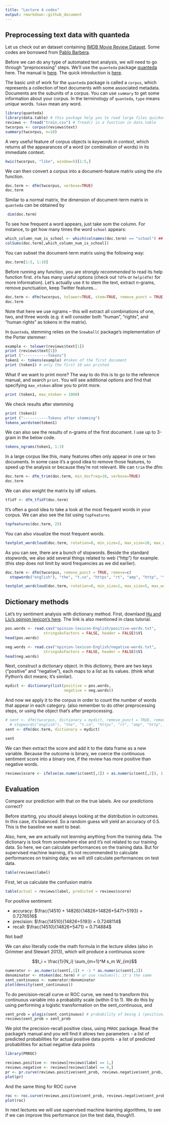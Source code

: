 ```yaml
---
title: "Lecture 4 codes"
output: rmarkdown::github_document
---
```


## Preprocessing text data with quanteda


Let us check out an dataset containing [IMDB Movie Review Dataset](https://www.kaggle.com/columbine/imdb-dataset-sentiment-analysis-in-csv-format).
Some codes are borrowed from [Pablo Barbera](http://pablobarbera.com/text-analysis-vienna/code.html).


Before we can do any type of automated text analysis,  we will need to go through "preprocessing" steps. We'll use the `quanteda` package  [quanteda](https://github.com/kbenoit/quanteda) here.
The manual is [here](https://cran.r-project.org/web/packages/quanteda/quanteda.pdf).
The quick introduction is [here](https://quanteda.io/).


The basic unit of work for the `quanteda` package is called a `corpus`, which represents a collection of text documents with some associated metadata. Documents are the subunits of a corpus. You can use `summary` to get some information about your corpus.
In the terminology of `quanteda`, `type` means *unique* words. `Token` mean any word.

```r
library(quanteda)
library(data.table) # this package help you to read large files quicker
reviews <- fread("train.csv") # fread() is a function in data.table
twcorpus <- corpus(reviews$text)
summary(twcorpus, n=10)
```

A very useful feature of corpus objects is _keywords in context_, which returns all the appearances of a word (or combination of words) in its immediate context.

```r
kwic(twcorpus, "like", window=5)[1:5,]
```


We can then convert a corpus into a document-feature matrix using the `dfm` function.
 
```r
doc.term <- dfm(twcorpus, verbose=TRUE)
doc.term
```

Similar to a normal matrix, the dimension of  document-term matrix in `quanteda` can be obtained by

```r
 dim(doc.term)
```

To see how frequent a word appears, just take som the column. For instance, to get how many times the word `school` appears:

```r
which_column_num_is_school <- which(colnames(doc.term) == "school") ## it's the 8-th column
colSums(doc.term[,which_column_num_is_school])
```

You can subset the document-term matrix using the following way:

```r
doc.term[1:5, 1:10]
```

Before running any function, you are *strongly recommended* to read its help function first. 
`dfm` has many useful options (check out `?dfm` or `help(dfm)` for more information). Let's actually use it to stem the text, extract n-grams, remove punctuation, keep Twitter features...

```r
doc.term <- dfm(twcorpus, tolower=TRUE, stem=TRUE, remove_punct = TRUE, remove_url=TRUE, ngrams=1:3, verbose=TRUE)
doc.term
```

Note that here we use ngrams -- this will extract all combinations of one, two, and three words (e.g. it will consider both "human", "rights", and "human rights" as tokens in the matrix).

In `Quanteda`, stemming relies on the `SnowballC` package's implementation of the Porter stemmer:

```r

example <- tolower(reviews$text[1]) 
print (reviews$text[1])
print ("-----------Tokens")
token1 <- tokens(example) #token of the first document
print (token1) # only the first 10 was printed
```

What if we want to print more? The way to do this is to go to the reference manual, and search `print`. You will see additional options and find that specifying `max_ntoken` allow you to print more.
```r
print (token1, max_ntoken = 1000)

```

We check results after stemming
```r
print (token1)
print ("-----------Tokens after stemming")
tokens_wordstem(token1)
```


We can also see the results of n-grams of the first document. I use up to 3-gram in the below code.

```r
tokens_ngrams(token1, 1:3)
```

In a large corpus like this, many features often only appear in one or two documents. In some case it's a good idea to remove those features, to speed up the analysis or because they're not relevant. We can `trim` the dfm:

```r
doc.term <- dfm_trim(doc.term, min_docfreq=10, verbose=TRUE)
doc.term
```

We can also weight the matrix by idf values.
```r
tfidf <- dfm_tfidf(doc.term)
```


It's often a good idea to take a look at the most frequent words in your corpus.
We can also see the list using `topFeatures`

```r
topfeatures(doc.term, 25)
```


You can also visualize the most frequent words.

```r
textplot_wordcloud(doc.term, rotation=0, min_size=2, max_size=10, max_words=100)
```

As you can see, there are a bunch of stopwords.
Beside the standard stopwords, we also add several things related to web ("http") for example.
(this step does not limit by word frequencies as we did earlier).

```r

doc.term <- dfm(twcorpus, remove_punct = TRUE, remove=c(
  stopwords("english"), "the", "t.co", "https", "rt", "amp", "http", "t.c", "can", "u", "<", ">", "br"), remove_url=TRUE, verbose=TRUE)

```

```r
textplot_wordcloud(doc.term, rotation=0, min_size=1, max_size=5, max_words=100)
```

## Dictionary methods



Let's try sentiment analysis with dictionary method. First, downlaod [Hu and Liu's opinion lexicon's here](http://www.cs.uic.edu/~liub/FBS/opinion-lexicon-English.rar). The link is also mentioned in class tutorial.



```r
pos.words <- read.csv("opinion-lexicon-English/positive-words.txt",
                 stringsAsFactors = FALSE, header = FALSE)$V1
head(pos.words)

```


```r

neg.words <- read.csv("opinion-lexicon-English/negative-words.txt",
                 stringsAsFactors = FALSE, header = FALSE)$V1
head(neg.words)
```


Next, construct a dictionary object.
In this dictionry, there are two keys ("positive" and "negative"), each maps to a list as its values.
(think what Python's dict means; it's similar).

```r
mydict <- dictionary(list(positive = pos.words,
                          negative = neg.words))
```

And now we apply it to the corpus in order to count the number of words that appear in each category.
(also remember to do other preprocessing steps, or using the object that's after preprocessing.

```r
# sent <- dfm(twcorpus, dictionary = mydict, remove_punct = TRUE, remove=c(
  # stopwords("english"), "the", "t.co", "https", "rt", "amp", "http", "t.c", "can", "u", "<", ">", "br"),remove_url=TRUE, verbose=TRUE)
sent <- dfm(doc.term, dictionary = mydict)

sent
```





We can then extract the score and add it to the data frame as a new variable.
Because the outcome is binary, we coerce the continuous sentiment score into a binary one, if the review has more positive than negative words.


```r
reviews$score <- ifelse(as.numeric(sent[,1]) > as.numeric(sent[,2]), 1, 0)
```

## Evaluation
Compare our prediction with that on the true labels. Are our predictions correct?


Before starting, you should always looking at the distribution in outcomes. In this case, it's balanced. So a random guess will yield an accuracy of 0.5.
This is the baseline we want to beat.

Also, here, we are actually not *learning* anything from the training data.
The dictionary is took from somewhere else and it's not related to our training data.
So here, we can calculate performances on the training data.
But for supervised machine learning, it's not recommended to calculate performances on training data; we will still calculate performances on test data.

```r
table(reviews$label)
```



First, let us calculate the confusion matrix
```r
table(actual = reviews$label, predicted = reviews$score)
```

For positive sentiment:

- accuracy: $\frac{14510 + 14826}{14826+14826+5471+5193} = 0.7276516$
- precision: $\frac{14510}{14826+5193} = 0.7248114$
- recall: $\frac{14510}{14826+5471} = 0.714884$

Not bad!


We can also literally code the math formula in the lecture slides (also in Grimmer and Stewart 2013), which will produce a continuous score 

$$t_i  = \frac{1}{N_i} \sum_{m=1}^M s_m W_{im}$$

```r
numerator <- as.numeric(sent[,1]) + -1 * as.numeric(sent[,2])
denominator <- ntoken(doc.term) # or use rowSums(); it's the same
sent_continuous <- numerator/denominator
plot(density(sent_continuous))
```

To do percision-recall curve or ROC curve, we need to transform this continuous variable into a probability scale (within 0 to 1). We do this by using performing a logistic transformation on the sent_continuous, and 
```r
sent_prob = plogis(sent_continuous) # probability of being 1 (positive)
reviews$sent_prob = sent_prob

```

We plot the precision-recall positive class, using `PRROC` package.
Read the package's manual and you will find it allows two parameters
- a list of predicted probabilities for actual positive data points
- a list of predicted probabilities for actual negative data points

```r
library(PRROC)

reviews.positive <- reviews[reviews$label == 1,]
reviews.negative <- reviews[reviews$label == 0,]
pr <- pr.curve(reviews.positive$sent_prob, reviews.negative$sent_prob, curve = TRUE )
plot(pr)
```

And the same thing for ROC curve
```r
roc <- roc.curve(reviews.positive$sent_prob, reviews.negative$sent_prob, curve = TRUE )
plot(roc)
```

In next lectures we will use supervised machine learning algorithms, to see  if we can improve this performance (on the test data, though!).